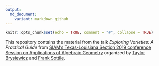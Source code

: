 ```yaml
---
output:
  md_document:
    variant: markdown_github
---
```


```r
knitr::opts_chunk$set(echo = TRUE, comment = "#", collapse = TRUE)
```

This repository contains the material from the talk _Exploring Varieties: A Practical Guide_ from [SIAM's Texas-Louisiana Section 2019 conference](http://faculty.smu.edu/sxu/SIAMTXLA19/index.html) [Session on Applications of Algebraic Geometry](https://sites.google.com/view/taylorbrysiewicz/service/siamtxla) organized by [Taylor Brysiewicz](https://sites.google.com/view/taylorbrysiewicz) and [Frank Sottile](https://www.math.tamu.edu/~frank.sottile/).



